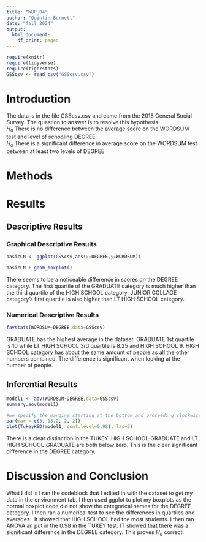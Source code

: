 ```yaml
---
title: "WUP_04"
author: "Quintin Burnett"
date: "fall 2024"
output:
  html_document:
    df_print: paged
---
```


```r
require(knitr)
require(tidyverse)
require(tigerstats)
GSScsv <- read_csv("GSScsv.csv")
```

# Introduction

<!--In this section you explain what you are trying to show.  Where did the data come from?  What is the research or other question you are trying to answer?!-->

The data is in the file GSScsv.csv and came from the 2018 General Social Survey.  The question to answer is to resolve this hypothesis.  
$H_0$ There is no difference between the average score on the WORDSUM test and level of schooling DEGREE  
$H_a$ There is a significant difference in average score on the WORDSUM test between at least two levels of DEGREE  

# Methods

<!--Mention that you intend to use chatGPT to the greatest extent possible. Give credit to chatGPT when you use it to create code in your report. Decide on your methods:  use "variable analysis" or other appropriate descriptors.  Make sure to choose at least one graphical method and at least one numerical method.!-->

# Results

<!--Divide this section into two sub-sections:  One for your descriptive  results and one for your inferential results.!-->

## Descriptive Results

### Graphical Descriptive Results

<!--Graphical results here.  Make sure to show your code.  Provide appropriate labels for axes, giving units if possible, and provide a good title for the graph, too.  Use the graphical results to describe the patterns if any that exist in the data as focused toward the research question!-->
```r
basicCN <- ggplot(GSScsv,aes(x=DEGREE,y=WORDSUM))
```

```r
basicCN + geom_boxplot()
```

There seems to be a noticeable difference in scores on the DEGREE category. The first quartile of the GRADUATE category is much higher than the third quartile of the HIGH SCHOOL category. JUNIOR COLLAGE category's first quartile is also higher than LT HIGH SCHOOL category.

### Numerical Descriptive Results

<!--Numerical results go here. Use the numerical results to describe the patterns if any that exist in the data as focused toward the research question!-->

```r
favstats(WORDSUM~DEGREE,data=GSScsv)
```

GRADUATE has the highest average in the dataset. GRADUATE 1st quartile is 10 while LT HIGH SCHOOL 3rd quartile is 8.25 and HIGH SCHOOL 9. HIGH SCHOOL category has about the same amount of people as all the other numbers combined. The difference is significant when looking at the number of people.

## Inferential Results

<!--State hypothesis clearly.  Make sure your discussion of the inferential test covers all the aspects that the test output produces, such as test statistic, p-value etc. Make a decision about the null hypothesis, explain the assumptions on which the selected test/procedure was based, and why the chosen procedure satisfies the assumptions and is appropriate to answer the research question! Write at the 98th percentile confidence level not the 95th!-->

```r
model1 <- aov(WORDSUM~DEGREE,data=GSScsv)
summary.aov(model1)
```
```r
#we specify the margins starting at the bottom and proceeding clockwise - thus 8.7 is the left side margin to hold the names of the factors
par(mar = c(3, 15.2, 2, 2))
plot(TukeyHSD(model1, conf.level=0.98), las=2)
```

There is a clear distinction in the TUKEY. HIGH SCHOOL-GRADUATE and LT HIGH SCHOOL-GRADUATE are both below zero. This is the clear significant difference in the DEGREE category.


# Discussion and Conclusion

<!--Discussion and conclusion here.  If you found a relationship be sure to consider whether the relationship occurs because one of the variables causes the other, or whether they perhaps are related for some other reason.  Watch the chapter 6 videos from the GeorgeTown videos collection.!-->

What I did is I ran the codeblock that I edited in with the dataset to get my data in the environment tab. I then used ggplot to plot my boxplots as the normal boxplot code did not show the categorical names for the DEGREE category. I then ran a numerical test to see the differences in quartiles and averages.. It showed that HIGH SCHOOL had the most students. I then ran ANOVA an put in the 0.98 in the TUKEY test. IT showed that there was a significant difference in the DEGREE category. This proves $H_a$ correct.